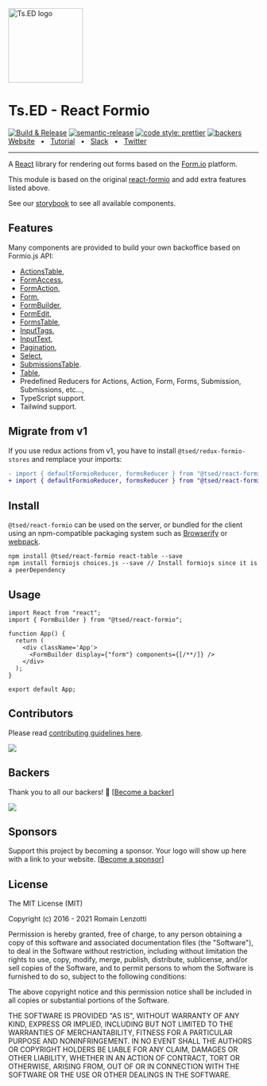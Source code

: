 
<Meta title="Getting started" />

<style>
  {`
  .sbdocs-wrapper {
    background: #f7f7f7;
  }
  .sbdocs-wrapper .sbdocs-wrapper  {
    background: #fff;
  }
  `}
</style>

<div className="flex items-center justify-center pb-5">
  <a href="https://tsed.io" target="_blank"><img className="rounded-full overflow-hidden block"
                                                 src="https://tsed.io/tsed-og.png" width="150" alt="Ts.ED logo"/></a>
</div>

<div className="text-center pb-5">
  <h1>Ts.ED - React Formio</h1>

  <div className="flex items-center justify-center gap-3">
    <a href="https://github.com/tsedio/tsed-formio/actions/workflows/build.yml"><img
      src="https://github.com/tsedio/tsed-formio/actions/workflows/build.yml/badge.svg" alt="Build & Release"/></a>
    <a href="https://github.com/semantic-release/semantic-release"><img
      src="https://img.shields.io/badge/%20%20%F0%9F%93%A6%F0%9F%9A%80-semantic--release-e10079.svg"
      alt="semantic-release"/></a>
    <a href="https://github.com/prettier/prettier"><img
      src="https://img.shields.io/badge/code_style-prettier-ff69b4.svg?style=flat-square"
      alt="code style: prettier"/></a>
    <a href="https://opencollective.com/tsed"><img src="https://opencollective.com/tsed/tiers/badge.svg" alt="backers"/></a>
  </div>
</div>

<div className="text-center pb-5">
  <a href="https://tsed.io/">Website</a>
  <span>&nbsp;&nbsp;•&nbsp;&nbsp;</span>
  <a href="https://tsed.io/tutorials/prisma.html">Tutorial</a>
  <span>&nbsp;&nbsp;•&nbsp;&nbsp;</span>
  <a href="https://api.tsed.io/rest/slack/tsedio/tsed">Slack</a>
  <span>&nbsp;&nbsp;•&nbsp;&nbsp;</span>
  <a href="https://twitter.com/TsED_io">Twitter</a>
</div>

<hr/>

A [React](http://facebook.github.io/react/) library for rendering out forms based on the [Form.io](https://www.form.io)
platform.

This module is based on the original [react-formio](https://github.com/formio/react-formio) and add extra features
listed above.

See our [storybook](https://formio.tsed.io/) to see all available components.

## Features

Many components are provided to build your own backoffice based on Formio.js API:

- [ActionsTable](/story/reactformio-actionstable--sandbox),
- [FormAccess](/story/reactformio-formaccess--sandbox),
- [FormAction](/story/reactformio-formaction--sandbox),
- [Form](/docs/documentation-form--docs),
- [FormBuilder](/docs/documentation-formbuilder--docs),
- [FormEdit](/docs/documentation-formedit--docs),
- [FormsTable](/docs/documentation-formstable--docs),
- [InputTags](/story/reactformio-inputtags--sandbox),
- [InputText](/story/reactformio-inputtext--sandbox),
- [Pagination](/story/reactformio-pagination--sandbox),
- [Select](/story/reactformio-select--sandbox),
- [SubmissionsTable](/docs/documentation-submissionstable--docs).
- [Table](/story/reactformio-table--sandbox),
- Predefined Reducers for Actions, Action, Form, Forms, Submission, Submissions, etc...,
- TypeScript support.
- Tailwind support.

## Migrate from v1

If you use redux actions from v1, you have to install `@tsed/redux-formio-stores` and remplace your imports:

```diff
- import { defaultFormioReducer, formsReducer } from "@tsed/react-formio";
+ import { defaultFormioReducer, formsReducer } from "@tsed/react-formio-stores";
```

## Install

`@tsed/react-formio` can be used on the server, or bundled for the client using an
npm-compatible packaging system such as [Browserify](http://browserify.org/) or
[webpack](http://webpack.github.io/).

```
npm install @tsed/react-formio react-table --save
npm install formiojs choices.js --save // Install formiojs since it is a peerDependency
```

## Usage

```tsx
import React from "react";
import { FormBuilder } from "@tsed/react-formio";

function App() {
  return (
    <div className='App'>
      <FormBuilder display={"form"} components={[/**/]} />
    </div>
  );
}

export default App;
```

<Canvas of={FormBuilderStories.Sandbox} />

## Contributors

Please read [contributing guidelines here](./CONTRIBUTING.md).

<a href="https://github.com/TypedProject/tsed/graphs/contributors"><img
  src="https://opencollective.com/tsed/contributors.svg?width=890"/></a>

## Backers

Thank you to all our backers! 🙏 [[Become a backer](https://opencollective.com/tsed#backer)]

<a href="https://opencollective.com/tsed#backers" target="_blank"><img
  src="https://opencollective.com/tsed/tiers/backer.svg?width=890"/></a>

## Sponsors

Support this project by becoming a sponsor. Your logo will show up here with a link to your
website. [[Become a sponsor](https://opencollective.com/tsed#sponsor)]

## License

The MIT License (MIT)

Copyright (c) 2016 - 2021 Romain Lenzotti

Permission is hereby granted, free of charge, to any person obtaining a copy of this software and associated
documentation files (the "Software"), to deal in the Software without restriction, including without limitation the
rights to use, copy, modify, merge, publish, distribute, sublicense, and/or sell copies of the Software, and to permit
persons to whom the Software is furnished to do so, subject to the following conditions:

The above copyright notice and this permission notice shall be included in all copies or substantial portions of the
Software.

THE SOFTWARE IS PROVIDED "AS IS", WITHOUT WARRANTY OF ANY KIND, EXPRESS OR IMPLIED, INCLUDING BUT NOT LIMITED TO THE
WARRANTIES OF MERCHANTABILITY, FITNESS FOR A PARTICULAR PURPOSE AND NONINFRINGEMENT. IN NO EVENT SHALL THE AUTHORS OR
COPYRIGHT HOLDERS BE LIABLE FOR ANY CLAIM, DAMAGES OR OTHER LIABILITY, WHETHER IN AN ACTION OF CONTRACT, TORT OR
OTHERWISE, ARISING FROM, OUT OF OR IN CONNECTION WITH THE SOFTWARE OR THE USE OR OTHER DEALINGS IN THE SOFTWARE.

